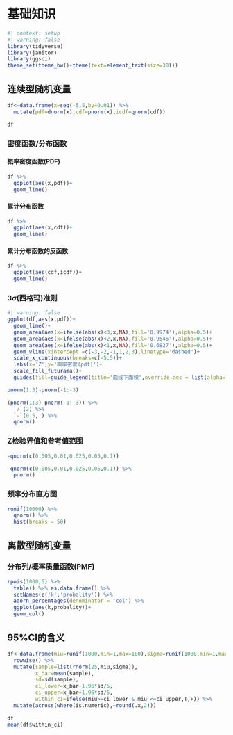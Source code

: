 # 基础知识

```r
#| context: setup
#| warning: false
library(tidyverse)
library(janitor)
library(ggsci)
theme_set(theme_bw()+theme(text=element_text(size=30)))
```

## 连续型随机变量

```r
df<-data.frame(x=seq(-5,5,by=0.01)) %>%
  mutate(pdf=dnorm(x),cdf=pnorm(x),icdf=qnorm(cdf))

df
```

### 密度函数/分布函数

::: panel-tabset
#### 概率密度函数(PDF)

```r
df %>%
  ggplot(aes(x,pdf))+
  geom_line()
```

#### 累计分布函数

```r
df %>%
  ggplot(aes(x,cdf))+
  geom_line()
```

#### 累计分布函数的反函数

```r
df %>%
  ggplot(aes(cdf,icdf))+
  geom_line()
```
:::

### 3$\sigma$(西格玛)准则

```r
#| warning: false
ggplot(df,aes(x,pdf))+
  geom_line()+
  geom_area(aes(x=ifelse(abs(x)<3,x,NA),fill='0.9974'),alpha=0.5)+
  geom_area(aes(x=ifelse(abs(x)<2,x,NA),fill='0.9545'),alpha=0.5)+
  geom_area(aes(x=ifelse(abs(x)<1,x,NA),fill='0.6827'),alpha=0.5)+
  geom_vline(xintercept =c(-3,-2,-1,1,2,3),linetype='dashed')+
  scale_x_continuous(breaks=c(-5:5))+
  labs(x='Z',y='概率密度(pdf)')+
  scale_fill_futurama()+
  guides(fill=guide_legend(title='曲线下面积',override.aes = list(alpha=0.2)))
```

```r
pnorm(1:3)-pnorm(-1:-3)
```

```r
(pnorm(1:3)-pnorm(-1:-3)) %>%
  `/`(2) %>%
  `-`(0.5,.) %>%
  qnorm()
```

### Z检验界值和参考值范围

```r
-qnorm(c(0.005,0.01,0.025,0.05,0.1))
```

```r
-qnorm(c(0.005,0.01,0.025,0.05,0.1)) %>%
  pnorm()
```

### 频率分布直方图

```r
runif(10000) %>%
  qnorm() %>%
  hist(breaks = 50)
```

## 离散型随机变量

### 分布列/概率质量函数(PMF)

```r
rpois(1000,5) %>% 
  table() %>% as.data.frame() %>%
  setNames(c('k','probality')) %>%
  adorn_percentages(denominator = 'col') %>%
  ggplot(aes(k,probality))+
  geom_col()
```

## 95%CI的含义

```r
df<-data.frame(miu=runif(1000,min=1,max=100),sigma=runif(1000,min=1,max=20)) %>%
  rowwise() %>%
  mutate(sample=list(rnorm(25,miu,sigma)),
         x_bar=mean(sample),
         sd=sd(sample),
         ci_lower=x_bar-1.96*sd/5,
         ci_upper=x_bar+1.96*sd/5,
         within_ci=ifelse(miu>=ci_lower & miu <=ci_upper,T,F)) %>%
  mutate(across(where(is.numeric),~round(.x,2)))

df
mean(df$within_ci)

```

